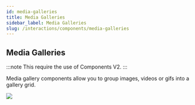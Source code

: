 ```yaml
---
id: media-galleries
title: Media Galleries
sidebar_label: Media Galleries
slug: /interactions/components/media-galleries
---
```


## Media Galleries

:::note
This require the use of Components V2.
:::

Media gallery components allow you to group images, videos or gifs into a gallery grid.

<img src="/img/interactions/media-gallery.png" />

